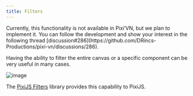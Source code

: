 ```yaml
---
title: Filters
---
```


<Callout title="This page is under construction" type="warn">
Currently, this functionality is not available in Pixi’VN, but we plan to implement it. You can follow the development and show your interest in the following thread [discussion#286](https://github.com/DRincs-Productions/pixi-vn/discussions/286).
</Callout>

Having the ability to filter the entire canvas or a specific component can be very useful in many cases.

![image](https://filters.pixijs.download/main/screenshots/shockwave.gif?v=3)

The [PixiJS Filters](https://pixijs.io/filters/docs/) library provides this capability to PixiJS.
